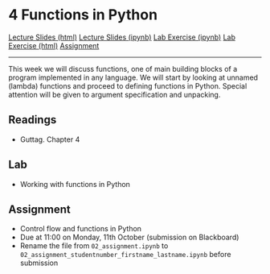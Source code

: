 # 4 Functions in Python

<div id="buttons">
<a class="btn btn-primary btn-lg" role="button" href="lectures/04_week.html">Lecture Slides (html)</a>
<a class="btn btn-secondary btn-lg" role="button" href="https://github.com/ASDS-TCD/POP77001_Computer_Programming_2021/blob/main/lectures/04_week.ipynb">Lecture Slides (ipynb)</a>
<a class="btn btn-success btn-lg" role="button" href="https://github.com/ASDS-TCD/POP77001_Computer_Programming_2021/blob/main/labs/04_week.ipynb">Lab Exercise (ipynb)</a>
<a class="btn btn-secondary btn-lg" role="button" href="labs/04_week.html">Lab Exercise (html)</a>
<a class="btn btn-danger btn-lg" role="button" href="https://github.com/ASDS-TCD/POP77001_Computer_Programming_2021/blob/main/assignments/02_assignment.ipynb">Assignment</a>
</div>
---

This week we will discuss functions, one of main building blocks of a program implemented in any language. We will start by looking at unnamed (lambda) functions and proceed to defining functions in Python. Special attention will be given to argument specification and unpacking.

## Readings

- Guttag. Chapter 4

## Lab

- Working with functions in Python

## Assignment

- Control flow and functions in Python
- Due at 11:00 on Monday, 11th October (submission on Blackboard)
- Rename the file from `02_assignment.ipynb` to `02_assignment_studentnumber_firstname_lastname.ipynb` before submission
